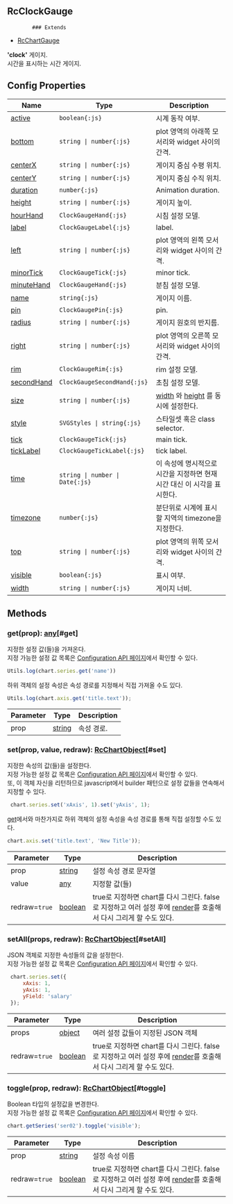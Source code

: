 ## RcClockGauge
            ### Extends
- [RcChartGauge](../classes/RcChartGauge)
            
            
**'clock'** 게이지.\
시간을 표시하는 시간 게이지.

            



## Config Properties
 | Name | Type | Description |   
 | --- | --- | --- | 
 | [active](/config/config/gauge/clock#active) | `boolean{:js}` | 시계 동작 여부. |   
 | [bottom](/config/config/gauge/clock#bottom) | `string \| number{:js}` | plot 영역의 아래쪽 모서리와 widget 사이의 간격. |   
 | [centerX](/config/config/gauge/clock#centerx) | `string \| number{:js}` | 게이지 중심 수평 위치. |   
 | [centerY](/config/config/gauge/clock#centery) | `string \| number{:js}` | 게이지 중심 수직 위치. |   
 | [duration](/config/config/gauge/clock#duration) | `number{:js}` | Animation duration. |   
 | [height](/config/config/gauge/clock#height) | `string \| number{:js}` | 게이지 높이. |   
 | [hourHand](/config/config/gauge/clock/hourhand) | `ClockGaugeHand{:js}` | 시침 설정 모델. |   
 | [label](/config/config/gauge/clock/label) | `ClockGaugeLabel{:js}` | label. |   
 | [left](/config/config/gauge/clock#left) | `string \| number{:js}` | plot 영역의 왼쪽 모서리와 widget 사이의 간격. |   
 | [minorTick](/config/config/gauge/clock/minortick) | `ClockGaugeTick{:js}` | minor tick. |   
 | [minuteHand](/config/config/gauge/clock/minutehand) | `ClockGaugeHand{:js}` | 분침 설정 모델. |   
 | [name](/config/config/gauge/clock#name) | `string{:js}` | 게이지 이름. |   
 | [pin](/config/config/gauge/clock/pin) | `ClockGaugePin{:js}` | pin. |   
 | [radius](/config/config/gauge/clock#radius) | `string \| number{:js}` | 게이지 원호의 반지름. |   
 | [right](/config/config/gauge/clock#right) | `string \| number{:js}` | plot 영역의 오른쪽 모서리와 widget 사이의 간격. |   
 | [rim](/config/config/gauge/clock/rim) | `ClockGaugeRim{:js}` | rim 설정 모델. |   
 | [secondHand](/config/config/gauge/clock/secondhand) | `ClockGaugeSecondHand{:js}` | 초침 설정 모델. |   
 | [size](/config/config/gauge/clock#size) | `string \| number{:js}` | [width](#width) 와  [height](#height) 를 동시에 설정한다. |   
 | [style](/config/config/gauge/clock#style) | `SVGStyles \| string{:js}` | 스타일셋 혹은 class selector. |   
 | [tick](/config/config/gauge/clock/tick) | `ClockGaugeTick{:js}` | main tick. |   
 | [tickLabel](/config/config/gauge/clock/ticklabel) | `ClockGaugeTickLabel{:js}` | tick label. |   
 | [time](/config/config/gauge/clock#time) | `string \| number \| Date{:js}` | 이 속성에 명시적으로 시간을 지정하면 현재 시간 대신 이 시각을 표시한다. |   
 | [timezone](/config/config/gauge/clock#timezone) | `number{:js}` | 분단위로 시계에 표시할 지역의 timezone을 지정한다. |   
 | [top](/config/config/gauge/clock#top) | `string \| number{:js}` | plot 영역의 위쪽 모서리와 widget 사이의 간격. |   
 | [visible](/config/config/gauge/clock#visible) | `boolean{:js}` | 표시 여부. |   
 | [width](/config/config/gauge/clock#width) | `string \| number{:js}` | 게이지 너비. | 



## Methods
### get(prop): [any](https://www.typescriptlang.org/docs/handbook/2/everyday-types.html#any)[#get]
지정한 설정 값(들)을 가져온다.\
지정 가능한 설정 값 목록은 [Configuration API 페이지](/config)에서 확인할 수 있다. 

```js
Utils.log(chart.series.get('name'))
```

하위 객체의 설정 속성은 속성 경로를 지정해서 직접 가져올 수도 있다.

```js
Utils.log(chart.axis.get('title.text'));
```



| Parameter | Type | Description |
| ----------- | ----------- | ----------- |
| prop | [string](https://developer.mozilla.org/en-US/docs/Web/JavaScript/Reference/Global_Objects/String) | 속성 경로. |
### set(prop, value, redraw): [RcChartObject](../classes/RcChartObject)[#set]
지정한 속성의 값(들)을 설정한다.\
지정 가능한 설정 값 목록은 [Configuration API 페이지](/config)에서 확인할 수 있다.\
또, 이 객체 자신을 리턴하므로 javascript에서 builder 패턴으로 설정 값들을 연속해서 지정할 수 있다.

```js
 chart.series.set('xAxis', 1).set('yAxis', 1);
```

[get](#get)에서와 마찬가지로 하위 객체의 설정 속성을 속성 경로를 통해 직접 설정할 수도 있다.

```js
chart.axis.set('title.text', 'New Title'));
```



| Parameter | Type | Description |
| ----------- | ----------- | ----------- |
| prop | [string](https://developer.mozilla.org/en-US/docs/Web/JavaScript/Reference/Global_Objects/String) | 설정 속성 경로 문자열 |
| value | [any](https://www.typescriptlang.org/docs/handbook/2/everyday-types.html#any) | 지정할 값(들) |
| redraw=`true` | [boolean](https://developer.mozilla.org/en-US/docs/Web/JavaScript/Reference/Global_Objects/Boolean) | true로 지정하면 chart를 다시 그린다.                false로 지정하고 여러 설정 후에 [render](/docs/api/classes/RcChartControl#render)를 호출해서 다시 그리게 할 수도 있다. |
### setAll(props, redraw): [RcChartObject](../classes/RcChartObject)[#setAll]
JSON 객체로 지정한 속성들의 값을 설정한다.\
지정 가능한 설정 값 목록은 [Configuration API 페이지](/config)에서 확인할 수 있다. 

```js
 chart.series.set({
     xAxis: 1,
     yAxis: 1,
     yField: 'salary'
 });
```



| Parameter | Type | Description |
| ----------- | ----------- | ----------- |
| props | [object](https://developer.mozilla.org/en-US/docs/Web/JavaScript/Reference/Global_Objects/Object) | 여러 설정 값들이 지정된 JSON 객체 |
| redraw=`true` | [boolean](https://developer.mozilla.org/en-US/docs/Web/JavaScript/Reference/Global_Objects/Boolean) | true로 지정하면 chart를 다시 그린다.                false로 지정하고 여러 설정 후에 [render](/docs/api/classes/RcChartControl#render)를 호출해서 다시 그리게 할 수도 있다. |
### toggle(prop, redraw): [RcChartObject](../classes/RcChartObject)[#toggle]
Boolean 타입의 설정값을 변경한다.\
지정 가능한 설정 값 목록은 [Configuration API 페이지](/config)에서 확인할 수 있다. 

```js
chart.getSeries('ser02').toggle('visible');
```



| Parameter | Type | Description |
| ----------- | ----------- | ----------- |
| prop | [string](https://developer.mozilla.org/en-US/docs/Web/JavaScript/Reference/Global_Objects/String) | 설정 속성 이름 |
| redraw=`true` | [boolean](https://developer.mozilla.org/en-US/docs/Web/JavaScript/Reference/Global_Objects/Boolean) | true로 지정하면 chart를 다시 그린다.                false로 지정하고 여러 설정 후에 [render](/docs/api/classes/RcChartControl#render)를 호출해서 다시 그리게 할 수도 있다. |